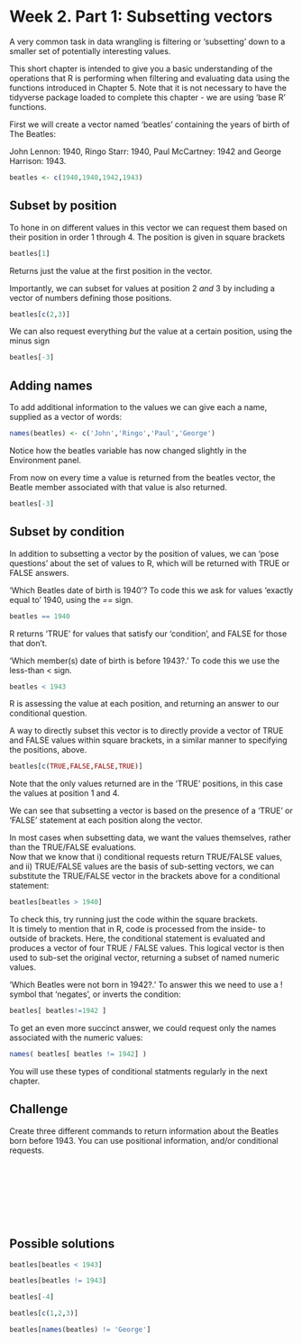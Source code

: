 
# Week 2. Part 1: Subsetting vectors {-}


A very common task in data wrangling is filtering or 'subsetting' down to a smaller set of potentially interesting values. 

This short chapter is intended to give you a basic understanding of the operations that R is performing when filtering and evaluating data using the functions introduced in Chapter 5. Note that it is not necessary to have the tidyverse package loaded to complete this chapter - we are using 'base R' functions.

First we will create a vector named 'beatles' containing the years of birth of The Beatles:  

John Lennon: 1940, Ringo Starr: 1940, Paul McCartney: 1942 and George Harrison: 1943.

```r
beatles <- c(1940,1940,1942,1943)
```


## Subset by position

To hone in on different values in this vector we can request them based on their position in order 1 through 4.
The position is given in square brackets

```r
beatles[1]
```

Returns just the value at the first position in the vector.  

Importantly, we can subset for values at position 2 _and_ 3 by including a vector of numbers defining those positions.

```r
beatles[c(2,3)]
```

We can also request everything _but_ the value at a certain position, using the minus sign
```r
beatles[-3]
```

## Adding names

To add additional information to the values we can give each a name, supplied as a vector of words:

```r
names(beatles) <- c('John','Ringo','Paul','George')
```
Notice how the beatles variable has now changed slightly in the Environment panel.  

From now on every time a value is returned from the beatles vector, the Beatle member associated with that value is also returned.
```r
beatles[-3]
```

## Subset by condition

In addition to subsetting a vector by the position of values, we can 'pose questions' about the set of values to R, which will be returned with TRUE or FALSE answers. 

'Which Beatles date of birth is 1940'? To code this we ask for values 'exactly equal to' 1940, using the *==* sign.

```r
beatles == 1940
```
R returns 'TRUE' for values that satisfy our 'condition', and FALSE for those that don't.  

'Which member(s) date of birth is before 1943?.' To code this we use the less-than < sign.



```r
beatles < 1943
```

R is assessing the value at each position, and returning an answer to our conditional question.  

A way to directly subset this vector is to directly provide a vector of TRUE and FALSE values within square brackets, in a similar manner to specifying the positions, above.
```r
beatles[c(TRUE,FALSE,FALSE,TRUE)]
```

Note that the only values returned are in the 'TRUE' positions, in this case the values at position 1 and 4.  

We can see that subsetting a vector is based on the presence of a 'TRUE' or 'FALSE' statement at each position along the vector.  

In most cases when subsetting data, we want the values themselves, rather than the TRUE/FALSE evaluations.  
Now that we know that i) conditional requests return TRUE/FALSE values, and ii) TRUE/FALSE values are the basis of sub-setting vectors, we can substitute the TRUE/FALSE vector in the brackets above for a conditional statement:

```r
beatles[beatles > 1940]
```

To check this, try running just the code within the square brackets.  
It is timely to mention that in R, code is processed from the inside- to outside of brackets. Here, the conditional statement is evaluated and produces a vector of four TRUE / FALSE values. This logical vector is then used to sub-set the original vector, returning a subset of named numeric values.


'Which Beatles were not born in 1942?.' To answer this we need to use a ! symbol that 'negates', or inverts the condition:

```r
beatles[ beatles!=1942 ]
```

To get an even more succinct answer, we could request only the names associated with the numeric values:
```r
names( beatles[ beatles != 1942] )
```

You will use these types of conditional statments regularly in the next chapter.


## Challenge

Create three different commands to return information about the Beatles born before 1943. You can use positional information, and/or conditional requests. 

<br>
<br>
<br>
<br>
<br>
<br>

## Possible solutions

```r
beatles[beatles < 1943]
```


```r
beatles[beatles != 1943]
```


```r
beatles[-4]
```


```r
beatles[c(1,2,3)]
```


```r
beatles[names(beatles) != 'George']
```












